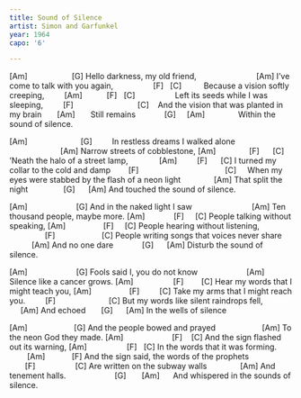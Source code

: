 ```yaml
---
title: Sound of Silence
artist: Simon and Garfunkel
year: 1964
capo: '6'

---
```


[Am]                    [G]
Hello darkness, my old friend,
                          [Am]
I've come to talk with you again,
                 [F]   [C]         
Because a vision softly creeping,
        [Am]           [F]   [C]                 
Left its seeds while I was sleeping,
        [F]                             [C]   
And the vision that was planted in my brain
      [Am]      
Still remains
            [G]     [Am]              
Within the sound of silence.

[Am]                        [G]        
In restless dreams I walked alone
                       [Am]
Narrow streets of cobblestone,
[Am]               [F]      [C]
'Neath the halo of a street lamp,
             [Am]         [F]      [C]
I turned my collar to the cold and damp
       [F]                                       [C]    
When my eyes were stabbed by the flash of a neon light
              [Am]
That split the night
               [G]      [Am]
And touched the sound of silence.

[Am]                      [G]
And in the naked light I saw
                          [Am]
Ten thousand people, maybe more.
[Am]             [F]     [C]
People talking without speaking,
[Am]                 [F]     [C]
People hearing without listening,
                [F]                     [C]
People writing songs that voices never share
          [Am]
And no one dare
            [G]      [Am]
Disturb the sound of silence.

[Am]                      [G]
Fools said I, you do not know
                     [Am]
Silence like a cancer grows.
[Am]                  [F]        [C]
Hear my words that I might teach you,
[Am]                 [F]         [C]
Take my arms that I might reach you.
        [F]                        [C]
But my words like silent raindrops fell,
     [Am]
And echoed
      [G]      [Am]
In the wells of silence

[Am]                     [G]
And the people bowed and prayed
                    [Am]
To the neon God they made.
[Am]                      [F]    [C]
 And the sign flashed out its warning,
[Am]                  [F]   [C]
In the words that it was forming.
        [Am]            [F]
And the sign said, the words of the prophets
       [F]                  [C]
Are written on the subway walls
              [Am]
And tenement halls.
                     [G]       [Am]     
And whispered in the sounds of silence.
